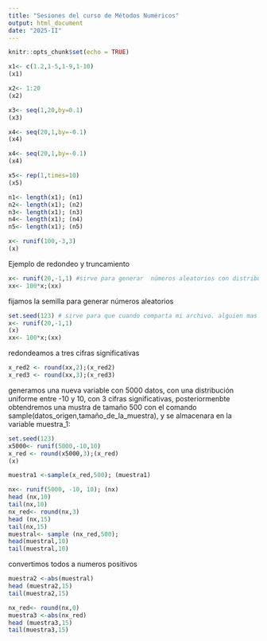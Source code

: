 ---
title: "Sesiones del curso de Métodos Numéricos"
output: html_document
date: "2025-II"
---

```{r setup, include=FALSE}
knitr::opts_chunk$set(echo = TRUE)
```



```{r}
x1<- c(1.2,1-5,1-9,1-10)
(x1)
```

```{r}
x2<- 1:20
(x2)
```

```{r}
x3<- seq(1,20,by=0.1)
(x3)
```

```{r}
x4<- seq(20,1,by=-0.1)
(x4)
```

```{r}
x4<- seq(20,1,by=-0.1)
(x4)
```

```{r}
x5<- rep(1,times=10)
(x5)
```

```{r}
n1<- length(x1); (n1)
n2<- length(x1); (n2)
n3<- length(x1); (n3)
n4<- length(x1); (n4)
n5<- length(x1); (n5)
```

```{r}
x<- runif(100,-3,3)
(x)
```

Ejemplo de redondeo y truncamiento
```{r}
x<- runif(20,-1,1) #sirve para generar  números aleatorios con distribucion uniforme, en este caso entre  -10 y 10#
xx<- 100*x;(xx)
```

fijamos la semilla para generar números aleatorios

```{r}
set.seed(123) # sirve para que cuando comparta mi archivo. alguien mas pueda ver lo mismo que yo#
x<- runif(20,-1,1)
(x)
xx<- 100*x;(xx)
```

redondeamos a tres cifras significativas
```{r}
x_red2 <- round(xx,2);(x_red2)
x_red3 <- round(xx,3);(x_red3)
```


generamos una nueva variable con 5000 datos, con una distribución uniforme entre -10 y 10, con 3 cifras significativas, posteriormenbte obtendremos una mustra de tamaño 500 con el comando sample(datos_origen,tamaño_de_la_muestra), y se almacenara en la variable muestra_1:

```{r}
set.seed(123)
x5000<- runif(5000,-10,10)
x_red <- round(x5000,3);(x_red)
(x)
```
```{r}
muestra1 <-sample(x_red,500); (muestra1)
```

 
```{r}
nx<- runif(5000, -10, 10); (nx)
head (nx,10)
tail(nx,10)
nx_red<- round(nx,3)
head (nx,15)
tail(nx,15)
muestral<- sample (nx_red,500);
head(muestral,10)
tail(muestral,10)
```

convertimos todos a numeros positivos

```{r}
muestra2 <-abs(muestral)
head (muestra2,15)
tail(muestra2,15)
```
```{r}
nx_red<- round(nx,0)
muestra3 <-abs(nx_red)
head (muestra3,15)
tail(muestra3,15)
```


